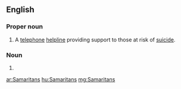 ==English==

===Proper noun===
{{en-proper noun}}

# {{label|en|UK}} A [[telephone]] [[helpline]] providing support to those at risk of [[suicide]].

===Noun===
{{head|en|noun plural form}}

# {{plural of|Samaritan|lang=en}}

[[ar:Samaritans]]
[[hu:Samaritans]]
[[mg:Samaritans]]